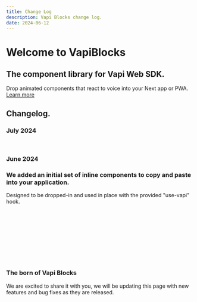 ```yaml
---
title: Change Log
description: Vapi Blocks change log.
date: 2024-06-12
---
```

# Welcome to VapiBlocks
## The component library for Vapi Web SDK. 
Drop animated components that react to voice into your Next app or PWA.
[Learn more](https://obscure-space-sniffle-4gw57xw7pqgc554g-3000.app.github.dev/docs)

## Changelog.

### July 2024 
<ComponentPreview name="dock-example" />
<br />
<ComponentPreview name="dynamic-island" />

### June 2024

### We added an initial set of **inline** components to copy and paste into your application.

Designed to be dropped-in and used in place with the provided "use-vapi" hook.

<ComponentPreview name="glob" />
<br />
<ComponentPreview name="outbound-dial" />
<br/>
<ComponentPreview name="floaty" />
<br/>
<ComponentPreview name="transcribe" />
<br/>
<ComponentPreview name="3d-orb" />
<br/>
<ComponentPreview name="siri" />
<br/>
<ComponentPreview name="circlewaveform" />
<br />
<ComponentPreview name="visualizer" />
<br/>
<ComponentPreview name="minimal-component" />

### The born of Vapi Blocks

We are excited to share it with you, we will be updating this page with new features and bug fixes as they are released.
